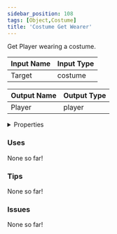```yaml
---
sidebar_position: 108
tags: [Object,Costume]
title: 'Costume Get Wearer'
---
```


Get Player wearing a costume.




<EsbSvg />

| Input Name | Input Type |
|-----------|-----------|
| Target | costume |

| Output Name | Output Type |
|-----------|-----------|
| Player | player |


<details>
  <summary>Properties</summary>
  <div>
    <div>
    <table>
      <thead>
        <tr>
          <th>Is beta required?</th>
          <th>❌</th>
        </tr>
        <tr>
          <th>Is this chip a trolling risk?</th>
          <th>❌</th>
        </tr>
        <tr>
          <th>Is this chip a role assignment risk?</th>
          <th>❌</th>
        </tr>
        <tr>
          <th>Chip UUID</th>
          <th>f28d1a5e-a08c-471b-89e6-5ee6372d9897</th>
        </tr>
      </thead>
    </table>
    </div>
  </div>
</details>

### Uses

None so far!

### Tips

None so far!

### Issues

None so far!